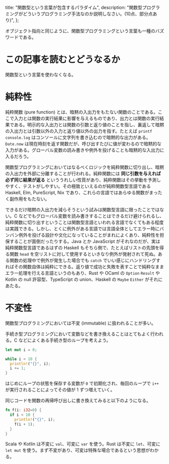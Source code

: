   title: "関数型という言葉が包含するパラダイム",
  description:
    "関数型プログラミングがどういうプログラミング手法なのか説明しなさい。(10点、部分点あり)",
};

オブジェクト指向と同じように、関数型プログラミングという言葉も一種のバズワードである。

# この記事を読むとどうなるか

関数型という言葉を使わなくなる。

# 純粋性

純粋関数 (pure function) とは、暗黙の入出力をもたない関数のことである。ここで入力とは関数の実行結果に影響を与えるものであり、出力とは関数の実行結果である。明示的な入出力とは関数の引数と返り値のことを指し、裏返して暗黙の入出力とは引数以外の入力と返り値以外の出力を指す。たとえば `printf` `console.log` はコンソールに文字列を書き込むので暗黙的な出力がある。`Date.now` は現在時刻を返す関数だが、呼び出すたびに値が変わるので暗黙的な入力がある。グローバル変数の読み書きや例外を投げることも暗黙的な入出力に入るだろう。

関数型プログラミングにおいてはなるべくロジックを純粋関数に切り出し、暗黙の入出力を外部に分離することが行われる。純粋関数には **同じ引数を与えれば必ず同じ結果が返る** といううれしい性質があり、純粋関数はその挙動を予測しやすく、テストがしやすい。その極致といえるのが純粋関数型言語である Haskell, Elm, PureScript, Nix であり、これらの言語ではあらゆる関数がまったく副作用をもたない。

できるだけ暗黙の入出力を減らそうという試みは関数型言語に限ったことではない。C などでもグローバル変数を読み書きすることはできるだけ避けられるし、純粋関数に切り出すということは関数型言語といわれる言語でなくてもある程度は実践できる。しかし、とくに例外がある言語では言語全体としてエラー時にバンバン例外を投げる設計や文化になっていることがまれによくあり、純粋性を担保することが面倒だったりする。Java とか JavaScript がそれなのだが、実は純粋関数型言語であるはずの Haskell もそちら側で、たとえばリストの先頭を得る関数 `head` を空リストに対して使用するといきなり例外が発射されて死ぬ。ある関数の処理中で例外が発生した場合でも `catch` でいい感じにハンドリングすればその関数自体は純粋にできる。返り値で成功と失敗を表すことで純粋なままエラー処理を行える言語というのもあり、Rust や OCaml の `Option` `Result` や Kotlin の null 許容型、TypeScript の union、Haskell の `Maybe` `Either` がそれにあたる。

# 不変性

関数型プログラミングにおいては不変 (immutable) に扱われることが多い。

手続き型プログラミングにおいて変数などを書き換えることはとてもよく行われる。C などによくある手続き型のループを考えよう。

```rust
let mut i = 0;

while i < 10 {
  println!("{}", i);
  i += 1;
}
```

はじめにループの状態を保存する変数が `0` で初期化され、毎回のループで `i++` が実行されることによってその値が 1 ずつ増えていく。

同じコードを関数の再帰呼び出しに書き換えてみると以下のようになる。

```rust
fn f(i: i32=0) {
  if i < 10 {
    println!("{}", i);
    f(i + 1);
  }
}
```

Scala や Kotlin は不変に `val`、可変に `var` を使う。Rust は不変に `let`、可変に `let mut` を使う。まず不変があり、可変は特殊な場合であるという思想がわかる。
